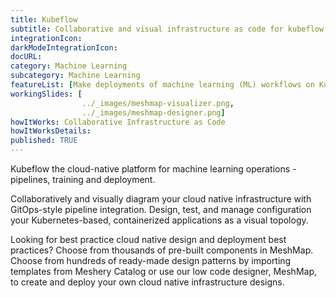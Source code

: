 ```yaml
---
title: Kubeflow
subtitle: Collaborative and visual infrastructure as code for kubeflow
integrationIcon: 
darkModeIntegrationIcon: 
docURL: 
category: Machine Learning
subcategory: Machine Learning
featureList: [Make deployments of machine learning (ML) workflows on Kubernetes simple, portable and scalable. ,Design and manage you the machine learning toolkit for Kubernetes,Easy, repeatable, portable deployments on a diverse infrastructure (for example, experimenting on a laptop, then moving to an on-premises cluster or to the cloud)]
workingSlides: [
				../_images/meshmap-visualizer.png,
				../_images/meshmap-designer.png]
howItWorks: Collaborative Infrastructure as Code
howItWorksDetails: 
published: TRUE
---
```

Kubeflow the cloud-native platform for machine learning operations - pipelines, training and deployment.
<p>
    Collaboratively and visually diagram your cloud native infrastructure with GitOps-style pipeline integration. Design, test, and manage configuration your Kubernetes-based, containerized applications as a visual topology.
</p>
<p>
    Looking for best practice cloud native design and deployment best practices? Choose from thousands of pre-built components in MeshMap. Choose from hundreds of ready-made design patterns by importing templates from Meshery Catalog or use our low code designer, MeshMap, to create and deploy your own cloud native infrastructure designs.
</p>